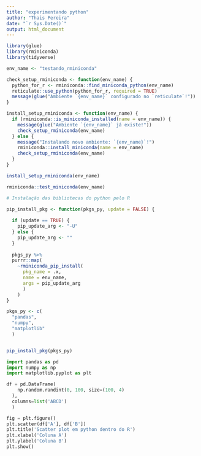 ```yaml
---
title: "experimentando python"
author: "Thais Pereira"
date: "`r Sys.Date()`"
output: html_document
---
```


```r

library(glue)
library(rminiconda)
library(tidyverse)

env_name <- "testando_rminiconda"

check_setup_rminiconda <- function(env_name) {
  python_for_r <- rminiconda::find_miniconda_python(env_name)
  reticulate::use_python(python_for_r, required = TRUE)
  message(glue("Ambiente `{env_name}` configurado no `reticulate`!"))
}

install_setup_rminiconda <- function(env_name) {
  if (rminiconda::is_miniconda_installed(name = env_name)) {
    message(glue("Ambiente `{env_name}` já existe!"))
    check_setup_rminiconda(env_name)
  } else {
    message("Instalando novo ambiente: `{env_name}`!")
    rminiconda::install_miniconda(name = env_name)
    check_setup_rminiconda(env_name)
  }
}

install_setup_rminiconda(env_name)

rminiconda::test_miniconda(env_name)

# Instalação das bibliotecas do python pelo R

pip_install_pkg <- function(pkgs_py, update = FALSE) {
  
  if (update == TRUE) {
    pip_update_arg <- "-U"
  } else {
    pip_update_arg <- ""
  }
  
  pkgs_py %>% 
  purrr::map(
    ~rminiconda_pip_install(
      pkg_name = .x,
      name = env_name, 
      args = pip_update_arg
      )
    ) 
}

pkgs_py <- c(
  "pandas",
  "numpy",
  "matplotlib"
  )


pip_install_pkg(pkgs_py)

```



```python

import pandas as pd
import numpy as np
import matplotlib.pyplot as plt

```



```python

df = pd.DataFrame(
    np.random.randint(0, 100, size=(100, 4)
  ), 
  columns=list('ABCD')
  )

```


```python


fig = plt.figure()
plt.scatter(df['A'], df['B'])
plt.title('Scatter plot em python dentro do R')
plt.xlabel('Coluna A')
plt.ylabel('Coluna B')
plt.show()


```






















